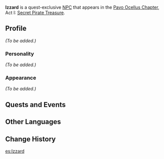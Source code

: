 {{Meta
<!-- Remove this template after adding the missing info -->
|missing_NPC_profile  = yes
}}
{{Character Infobox
|type             = Quest NPC
|image            = NPC Izzard.png
|realname         = 
|region           = Mondstadt
|affiliation      = Treasure Hoarders
|title            = Treasure Hoarder
|voiceEN          = 
|voiceCN          = 
|voiceJP          = 
}}
'''Izzard''' is a quest-exclusive [[NPC]] that appears in the [[Pavo Ocellus Chapter]], Act I: [[Secret Pirate Treasure]].

==Profile==
<!--detailed story/lore information goes here-->
''(To be added.)''

===Personality===
''(To be added.)''

===Appearance===
''(To be added.)''

==Quests and Events==
{{Quests and Events}}

==Other Languages==
{{Other Languages
|default_hidden = 1
|en      = Izzard
|zhs     = 伊扎德
|zhs_rm  = Yīzhādé
|zht     = 伊紮德
|zht_rm  = Yīzhādé
|ja      = イザード
|ja_rm   = Izaado
|ko      = 이자드
|ko_rm   = Ijadeu
|es      = Izzard
|fr      = Izzard
|ru      = Иззард
|th      = Izzard
|vi      = Izzard
|de      = Izzard
|id      = Izzard
|pt      = Izzard
|tr      = Izzard
|it      = Izzard
}}

==Change History==
{{Change History|1.0}}

[[es:Izzard]]